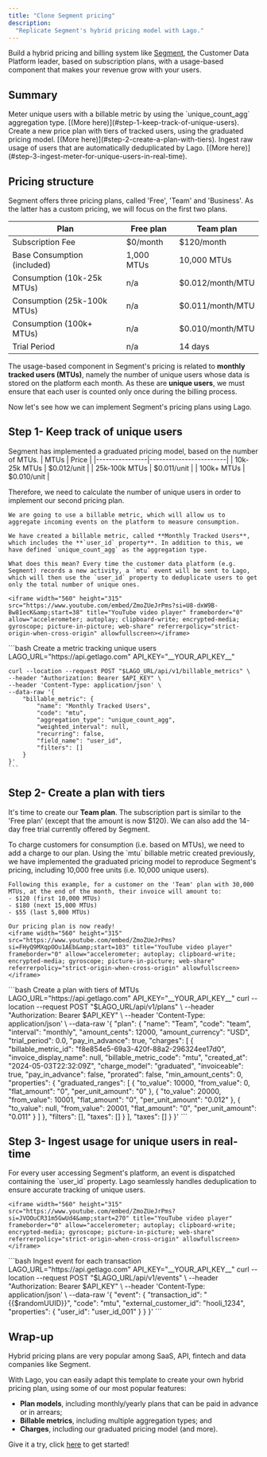 ```yaml
---
title: "Clone Segment pricing"
description:
  "Replicate Segment's hybrid pricing model with Lago."
---
```


Build a hybrid pricing and billing system like [Segment](https://segment.com/), the Customer Data Platform leader, based on subscription plans, with a usage-based component that makes your revenue grow with your users.

## Summary

<Steps>
  <Step title="Track unique users with a billable metric">
    Meter unique users with a billable metric by using the `unique_count_agg` aggregation type.
    [(More here)](#step-1-keep-track-of-unique-users).
  </Step>
  <Step title="Create a plan with tiers of MTUs">
    Create a new price plan with tiers of tracked users, using the graduated pricing model.
    [(More here)](#step-2-create-a-plan-with-tiers).
  </Step>
  <Step title="Ingest usage for unique users in real-time">
    Ingest raw usage of users that are automatically deduplicated by Lago.
    [(More here)](#step-3-ingest-meter-for-unique-users-in-real-time).
  </Step>
</Steps>

## Pricing structure

Segment offers three pricing plans, called 'Free', 'Team' and 'Business'. As the latter has a custom pricing, we will focus on the first two plans.


| Plan          | Free plan     | Team plan     |
|---------------|---------------|---------------|
| Subscription Fee | $0/month    | $120/month   |
| Base Consumption (included) | 1,000 MTUs | 10,000 MTUs |
| Consumption (10k-25k MTUs) | n/a         | $0.012/month/MTU |
| Consumption (25k-100k MTUs) | n/a        | $0.011/month/MTU |
| Consumption (100k+ MTUs)     | n/a        | $0.010/month/MTU |
| Trial Period  | n/a           | 14 days       |

The usage-based component in Segment's pricing is related to **monthly tracked users (MTUs)**, namely the number of unique users whose data is stored on the platform each month.
As these are **unique users**, we must ensure that each user is counted only once during the billing process.

Now let's see how we can implement Segment's pricing plans using Lago.

## Step 1- Keep track of unique users

Segment has implemented a graduated pricing model, based on the number of MTUs.
| MTUs           | Price                  |
|----------------|------------------------|
| 10k-25k MTUs  | $0.012/unit            |
| 25k-100k MTUs | $0.011/unit            |
| 100k+ MTUs    | $0.010/unit            |

Therefore, we need to calculate the number of unique users in order to implement our second pricing plan.

<Tabs>
  <Tab title="Dashboard">

    We are going to use a billable metric, which will allow us to aggregate incoming events on the platform to measure consumption.

    We have created a billable metric, called **Monthly Tracked Users**, which includes the **`user_id` property**. In addition to this, we have defined `unique_count_agg` as the aggregation type.

    What does this mean? Every time the customer data platform (e.g. Segment) records a new activity, a `mtu` event will be sent to Lago, which will then use the `user_id` property to deduplicate users to get only the total number of unique ones.

    <iframe width="560" height="315" src="https://www.youtube.com/embed/ZmoZUeJrPms?si=U8-dxW9B-Bw81ecK&amp;start=38" title="YouTube video player" frameborder="0" allow="accelerometer; autoplay; clipboard-write; encrypted-media; gyroscope; picture-in-picture; web-share" referrerpolicy="strict-origin-when-cross-origin" allowfullscreen></iframe>

  </Tab>
  <Tab title="API">
    ```bash Create a metric tracking unique users
    LAGO_URL="https://api.getlago.com"
    API_KEY="__YOUR_API_KEY__"

    curl --location --request POST "$LAGO_URL/api/v1/billable_metrics" \
    --header "Authorization: Bearer $API_KEY" \
    --header 'Content-Type: application/json' \
    --data-raw '{
        "billable_metric": {
            "name": "Monthly Tracked Users",
            "code": "mtu",
            "aggregation_type": "unique_count_agg",
            "weighted_interval": null,
            "recurring": false,
            "field_name": "user_id",
            "filters": []
        }
    }'
    ```
  </Tab>
</Tabs>

## Step 2- Create a plan with tiers
It's time to create our **Team plan**. The subscription part is similar to the 'Free plan' (except that the amount is now $120). We can also add the 14-day free trial currently offered by Segment.

<Tabs>
  <Tab title="Dashboard">
    To charge customers for consumption (i.e. based on MTUs), we need to add a charge to our plan.
    Using the `mtu` billable metric created previously, we have implemented the graduated pricing model to reproduce Segment's pricing, including 10,000 free units (i.e. 10,000 unique users).

    Following this example, for a customer on the 'Team' plan with 30,000 MTUs, at the end of the month, their invoice will amount to:
    - $120 (first 10,000 MTUs)
    - $180 (next 15,000 MTUs)
    - $55 (last 5,000 MTUs)

    Our pricing plan is now ready!
    <iframe width="560" height="315" src="https://www.youtube.com/embed/ZmoZUeJrPms?si=FHyQ9MXqpOOu1AEb&amp;start=103" title="YouTube video player" frameborder="0" allow="accelerometer; autoplay; clipboard-write; encrypted-media; gyroscope; picture-in-picture; web-share" referrerpolicy="strict-origin-when-cross-origin" allowfullscreen></iframe>

  </Tab>
  <Tab title="API">
    ```bash Create a plan with tiers of MTUs
    LAGO_URL="https://api.getlago.com"
    API_KEY="__YOUR_API_KEY__"
    curl --location --request POST "$LAGO_URL/api/v1/plans" \
    --header "Authorization: Bearer $API_KEY" \
    --header 'Content-Type: application/json' \
    --data-raw '{
        "plan": {
            "name": "Team",
            "code": "team",
            "interval": "monthly",
            "amount_cents": 12000,
            "amount_currency": "USD",
            "trial_period": 0.0,
            "pay_in_advance": true,
            "charges": [
                {
                    "billable_metric_id": "f8e854e5-69a3-420f-88a2-296324ee17d0",
                    "invoice_display_name": null,
                    "billable_metric_code": "mtu",
                    "created_at": "2024-05-03T22:32:09Z",
                    "charge_model": "graduated",
                    "invoiceable": true,
                    "pay_in_advance": false,
                    "prorated": false,
                    "min_amount_cents": 0,
                    "properties": {
                        "graduated_ranges": [
                            {
                                "to_value": 10000,
                                "from_value": 0,
                                "flat_amount": "0",
                                "per_unit_amount": "0"
                            },
                            {
                                "to_value": 20000,
                                "from_value": 10001,
                                "flat_amount": "0",
                                "per_unit_amount": "0.012"
                            },
                            {
                                "to_value": null,
                                "from_value": 20001,
                                "flat_amount": "0",
                                "per_unit_amount": "0.011"
                            }
                        ]
                    },
                    "filters": [],
                    "taxes": []
                }
            ],
            "taxes": []
        }
    }'
    ```
  </Tab>
</Tabs>

## Step 3- Ingest usage for unique users in real-time
<Tabs>
  <Tab title="Dashboard">
    For every user accessing Segment's platform, an event is dispatched containing the `user_id` property. Lago seamlessly handles deduplication to ensure accurate tracking of unique users.

    <iframe width="560" height="315" src="https://www.youtube.com/embed/ZmoZUeJrPms?si=JVOOuCR31m5GwUd4&amp;start=270" title="YouTube video player" frameborder="0" allow="accelerometer; autoplay; clipboard-write; encrypted-media; gyroscope; picture-in-picture; web-share" referrerpolicy="strict-origin-when-cross-origin" allowfullscreen></iframe>

  </Tab>
  <Tab title="API">
    ```bash Ingest event for each transaction
    LAGO_URL="https://api.getlago.com"
    API_KEY="__YOUR_API_KEY__"
    curl --location --request POST "$LAGO_URL/api/v1/events" \
    --header "Authorization: Bearer $API_KEY" \
    --header 'Content-Type: application/json' \
    --data-raw '{
        "event": {
            "transaction_id": "{{$randomUUID}}",
            "code": "mtu",
            "external_customer_id": "hooli_1234",
            "properties": {
                "user_id": "user_id_001"
            }
        }
    }'
    ```
  </Tab>
</Tabs>


## Wrap-up
Hybrid pricing plans are very popular among SaaS, API, fintech and data companies like Segment.

With Lago, you can easily adapt this template to create your own hybrid pricing plan, using some of our most popular features:
- **Plan models**, including monthly/yearly plans that can be paid in advance or in arrears;
- **Billable metrics**, including multiple aggregation types; and
- **Charges**, including our graduated pricing model (and more).

Give it a try, click [here](https://www.getlago.com/get-started) to get started!